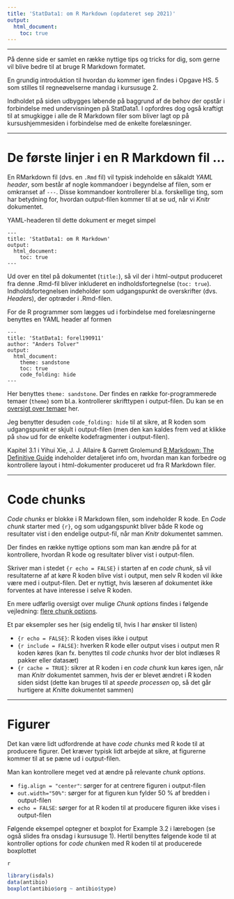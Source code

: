 ```yaml
---
title: 'StatData1: om R Markdown (opdateret sep 2021)'
output: 
  html_document:
    toc: true
---
```



***


På denne side er samlet en række nyttige tips og tricks for dig, som gerne vil blive bedre til at bruge R Markdown formatet. 

En grundig introduktion til hvordan du kommer igen findes i Opgave HS. 5 som stilles til regneøvelserne mandag i kursusuge 2.

Indholdet på siden udbygges løbende på baggrund af de behov der opstår i forbindelse med undervisningen på StatData1. I opfordres dog også kraftigt til at smugkigge i alle de R Markdown filer som bliver lagt op på kursushjemmesiden i forbindelse med de enkelte forelæsninger.


***


# De første linjer i en R Markdown fil ...

En RMarkdown fil (dvs. en `.Rmd` fil) vil typisk indeholde en såkaldt *YAML header*, som består af nogle kommandoer i begyndelse af filen, som er omkranset af `---`. Disse kommandoer kontrollerer bl.a. forskellige ting, som har betydning for, hvordan output-filen kommer til at se ud, når vi *Knitr* dokumentet.

YAML-headeren til dette dokument er meget simpel

```
---
title: 'StatData1: om R Markdown'
output: 
  html_document:
    toc: true
---
```

Ud over en titel på dokumentet (`title:`), så vil der i html-output produceret fra denne .Rmd-fil bliver inkluderet en indholdsfortegnelse (`toc: true`). Indholdsfortegnelsen indeholder som udgangspunkt de overskrifter (dvs. *Header*s), der optræder i .Rmd-filen.


For de R programmer som lægges ud i forbindelse med forelæsningerne benyttes en YAML header af formen

```
---
title: 'StatData1: forel190911'
author: "Anders Tolver"
output:   
  html_document:
    theme: sandstone
    toc: true
    code_folding: hide
---
```

Her benyttes `theme: sandstone`. Der findes en række for-programmerede temaer (`theme`) som bl.a. kontrollerer skrifttypen i output-filen. Du kan se en [oversigt over temaer](http://www.datadreaming.org/post/r-markdown-theme-gallery/) her.

Jeg benytter desuden `code_folding: hide` til at sikre, at R koden som udgangspunkt er skjult i output-filen (men den kan kaldes frem ved at klikke på `show` ud for de enkelte kodefragmenter i output-filen).

Kapitel 3.1 i Yihui Xie, J. J. Allaire & Garrett Grolemund [R Markdown: The Definitive Guide](https://bookdown.org/yihui/rmarkdown/html-document.html) indeholder detaljeret info om, hvordan man kan forbedre og kontrollere layout i html-dokumenter produceret ud fra R Markdown filer.

***


# Code chunks

*Code chunks* er blokke i R Markdown filen, som indeholder R kode. En *Code chunk* starter med `{r}`, og som udgangspunkt bliver både R kode og resultater vist i den endelige output-fil, når man *Knitr* dokumentet sammen.

Der findes en række nyttige options som man kan ændre på for at kontrollere, hvordan R kode og resultater bliver vist i output-filen.

Skriver man i stedet `{r echo = FALSE}` i starten af en *code chunk*, så vil resultaterne af at køre R koden blive vist i output, men selv R koden vil ikke være med i output-filen. Det er nyttigt, hvis læseren af dokumentet ikke forventes at have interesse i selve R koden.

En mere udførlig oversigt over mulige *Chunk options* findes i følgende vejledning: [flere chunk options](https://www.rstudio.com/wp-content/uploads/2015/03/rmarkdown-reference.pdf).

Et par eksempler ses her (sig endelig til, hvis I har ønsker til listen)

* `{r echo = FALSE}`: R koden vises ikke i output
* `{r include = FALSE}`: hverken R kode eller output vises i output men R koden køres (kan fx. benyttes til *code chunks* hvor der blot indlæses R pakker eller datasæt)
* `{r cache = TRUE}`: sikrer at R koden i en *code chunk* kun køres igen, når man *Knitr* dokumentet sammen, hvis der er blevet ændret i R koden siden sidst (dette kan bruges til at *speede processen* op, så det går hurtigere at *Knit*te dokumentet sammen)


***


# Figurer

Det kan være lidt udfordrende at have *code chunks* med R kode til at producere figurer. Det kræver typisk lidt arbejde at sikre, at figurerne kommer til at se pæne ud i output-filen.

Man kan kontrollere meget ved at ændre på relevante *chunk options*.

* `fig.align = "center"`: sørger for at centrere figuren i output-filen
* `out.width="50%"`: sørger for at figuren kun fylder 50 % af bredden i output-filen
* `echo = FALSE`: sørger for at R koden til at producere figuren ikke vises i output-filen

Følgende eksempel optegner et boxplot for Example 3.2 i lærebogen (se også slides fra onsdag i kursusuge 1). Hertil benyttes følgende kode til at kontroller options for *code chunk*en med R koden til at producerede boxplottet

```
{r fig.align="center", out.width="50%", echo = FALSE}
```

```r
library(isdals)
data(antibio)
boxplot(antibio$org ~ antibio$type)
```

